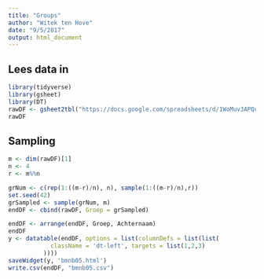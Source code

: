 ```yaml
---
title: "Groups"
author: "Witek ten Hove"
date: "9/5/2017"
output: html_document
---
```


## Lees data in

```r
library(tidyverse)
library(gsheet)
library(DT)
rawDF <- gsheet2tbl("https://docs.google.com/spreadsheets/d/1WoMuv3APQuxBFnCrlf45r0QDwmXfQAvqMiO9qwLBWi4/edit?usp=sharing")
rawDF
```

## Sampling

```r
m <- dim(rawDF)[1]
n <- 4
r <- m%%n

grNum <- c(rep(1:((m-r)/n), n), sample(1:((m-r)/n),r))
set.seed(42)
grSampled <- sample(grNum, m)
endDF <- cbind(rawDF, Groep = grSampled)

endDF <- arrange(endDF, Groep, Achternaam)
endDF
y <- datatable(endDF, options = list(columnDefs = list(list(
            className = 'dt-left', targets = list(1,2,3)
          ))))
saveWidget(y, 'bmnb05.html')
write.csv(endDF, "bmnb05.csv")
```


